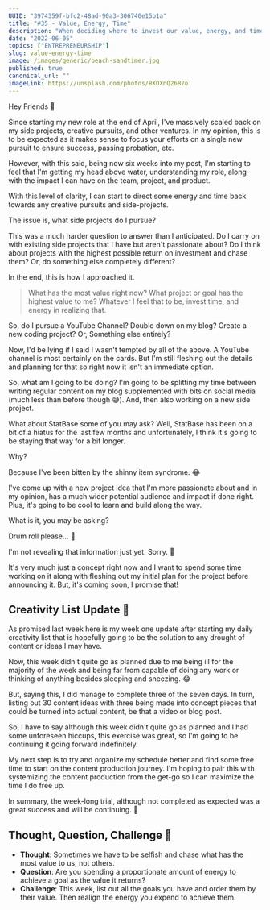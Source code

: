 ```yaml
---
UUID: "3974359f-bfc2-48ad-90a3-306740e15b1a"
title: "#35 - Value, Energy, Time"
description: "When deciding where to invest our value, energy, and time we need to make sure we're getting the most bang for our buck."
date: "2022-06-05"
topics: ["ENTREPRENEURSHIP"]
slug: value-energy-time
image: /images/generic/beach-sandtimer.jpg
published: true
canonical_url: ""
imageLink: https://unsplash.com/photos/BXOXnQ26B7o
---
```


Hey Friends 👋

Since starting my new role at the end of April, I've massively scaled back on my side projects, creative pursuits, and other ventures. In my opinion, this is to be expected as it makes sense to focus your efforts on a single new pursuit to ensure success, passing probation, etc.

However, with this said, being now six weeks into my post, I'm starting to feel that I'm getting my head above water, understanding my role, along with the impact I can have on the team, project, and product.

With this level of clarity, I can start to direct some energy and time back towards any creative pursuits and side-projects.

The issue is, what side projects do I pursue?

This was a much harder question to answer than I anticipated. Do I carry on with existing side projects that I have but aren't passionate about? Do I think about projects with the highest possible return on investment and chase them? Or, do something else completely different?

In the end, this is how I approached it.

> What has the most value right now? What project or goal has the highest value to me? Whatever I feel that to be, invest time, and energy in realizing that.

So, do I pursue a YouTube Channel? Double down on my blog? Create a new coding project? Or, Something else entirely?

Now, I'd be lying if I said I wasn't tempted by all of the above. A YouTube channel is most certainly on the cards. But I'm still fleshing out the details and planning for that so right now it isn't an immediate option.

So, what am I going to be doing? I'm going to be splitting my time between writing regular content on my blog supplemented with bits on social media (much less than before though 😅). And, then also working on a new side project.

What about StatBase some of you may ask? Well, StatBase has been on a bit of a hiatus for the last few months and unfortunately, I think it's going to be staying that way for a bit longer.

Why?

Because I've been bitten by the shinny item syndrome. 😂

I've come up with a new project idea that I'm more passionate about and in my opinion, has a much wider potential audience and impact if done right. Plus, it's going to be cool to learn and build along the way.

What is it, you may be asking?

Drum roll please... 🥁

I'm not revealing that information just yet. Sorry. 🙏

It's very much just a concept right now and I want to spend some time working on it along with fleshing out my initial plan for the project before announcing it. But, it's coming soon, I promise that!

## Creativity List Update 📅

As promised last week here is my week one update after starting my daily creativity list that is hopefully going to be the solution to any drought of content or ideas I may have.

Now, this week didn't quite go as planned due to me being ill for the majority of the week and being far from capable of doing any work or thinking of anything besides sleeping and sneezing. 😂

But, saying this, I did manage to complete three of the seven days. In turn, listing out 30 content ideas with three being made into concept pieces that could be turned into actual content, be that a video or blog post.

So, I have to say although this week didn't quite go as planned and I had some unforeseen hiccups, this exercise was great, so I'm going to be continuing it going forward indefinitely.

My next step is to try and organize my schedule better and find some free time to start on the content production journey. I'm hoping to pair this with systemizing the content production from the get-go so I can maximize the time I do free up.

In summary, the week-long trial, although not completed as expected was a great success and will be continuing. 🙌

## Thought, Question, Challenge 🤔

- **Thought**: Sometimes we have to be selfish and chase what has the most value to us, not others.
- **Question**: Are you spending a proportionate amount of energy to achieve a goal as the value it returns?
- **Challenge**: This week, list out all the goals you have and order them by their value. Then realign the energy you expend to achieve them.
